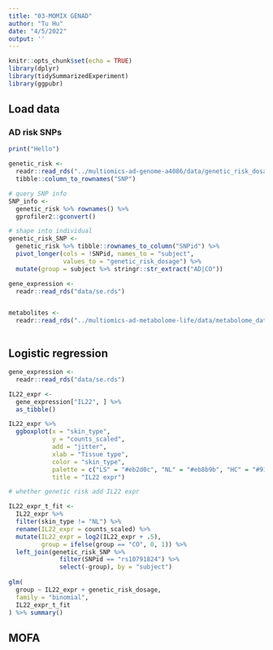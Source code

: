 ```yaml
---
title: "03-MOMIX GENAD"
author: "Tu Hu"
date: "4/5/2022"
output: ''
---
```


```r
knitr::opts_chunk$set(echo = TRUE)
library(dplyr)
library(tidySummarizedExperiment)
library(ggpubr)
```

## Load data

### AD risk SNPs

```r
print("Hello")
```


```r
genetic_risk <-
  readr::read_rds("../multiomics-ad-genome-a4086/data/genetic_risk_dosage.rds") %>% 
  tibble::column_to_rownames("SNP")

# query SNP info
SNP_info <-
  genetic_risk %>% rownames() %>% 
  gprofiler2::gconvert()

# shape into individual
genetic_risk_SNP <-
  genetic_risk %>% tibble::rownames_to_column("SNPid") %>% 
  pivot_longer(cols = !SNPid, names_to = "subject",
               values_to = "genetic_risk_dosage") %>% 
  mutate(group = subject %>% stringr::str_extract("AD|CO"))
```

```r
gene_expression <-
  readr::read_rds("data/se.rds")
```

```r

```

```r
metabolites <- 
  readr::read_rds("../multiomics-ad-metabolome-life/data/metabolome_data_wide.rds.gz")
```

```r

```


## Logistic regression
```r
gene_expression <-
  readr::read_rds("data/se.rds")

IL22_expr <- 
  gene_expression["IL22", ] %>% 
  as_tibble()

IL22_expr %>% 
  ggboxplot(x = "skin_type",
            y = "counts_scaled",
            add = "jitter",
            xlab = "Tissue type",
            color = "skin_type",
            palette = c("LS" = "#eb2d0c", "NL" = "#eb8b9b", "HC" = "#91cf60"),
            title = "IL22 expr")

# whether genetic risk add IL22 expr

IL22_expr_t_fit <-
  IL22_expr %>% 
  filter(skin_type != "NL") %>% 
  rename(IL22_expr = counts_scaled) %>% 
  mutate(IL22_expr = log2(IL22_expr + .5),
         group = ifelse(group == "CO", 0, 1)) %>% 
  left_join(genetic_risk_SNP %>% 
              filter(SNPid == "rs10791824") %>% 
              select(-group), by = "subject")
  
glm(
  group ~ IL22_expr + genetic_risk_dosage, 
  family = "binomial",
  IL22_expr_t_fit
) %>% summary()
```

## MOFA





